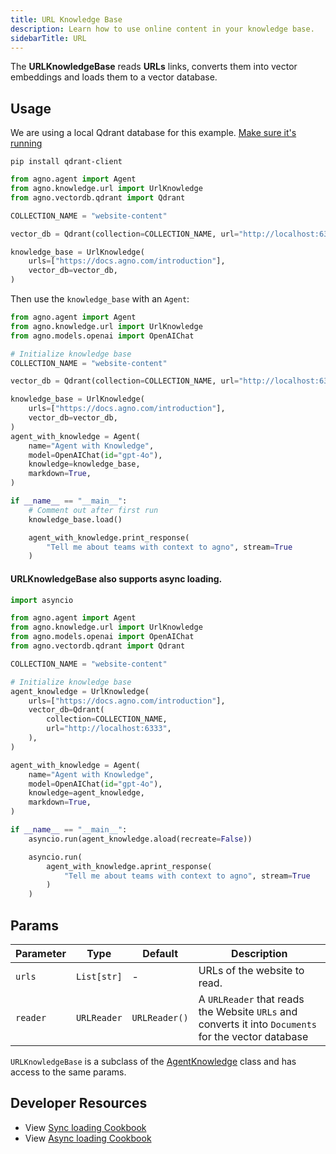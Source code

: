 ```yaml
---
title: URL Knowledge Base
description: Learn how to use online content in your knowledge base.
sidebarTitle: URL
---
```


The **URLKnowledgeBase** reads **URLs** links, converts them into vector embeddings and loads them to a vector database.

## Usage

<Note>

We are using a local Qdrant database for this example. [Make sure it's running](https://docs.agno.com/vectordb/qdrant)

</Note>

```shell
pip install qdrant-client
```

```python
from agno.agent import Agent
from agno.knowledge.url import UrlKnowledge
from agno.vectordb.qdrant import Qdrant

COLLECTION_NAME = "website-content"

vector_db = Qdrant(collection=COLLECTION_NAME, url="http://localhost:6333")

knowledge_base = UrlKnowledge(
    urls=["https://docs.agno.com/introduction"],
    vector_db=vector_db,
)
```

Then use the `knowledge_base` with an `Agent`:

```python
from agno.agent import Agent
from agno.knowledge.url import UrlKnowledge
from agno.models.openai import OpenAIChat

# Initialize knowledge base
COLLECTION_NAME = "website-content"

vector_db = Qdrant(collection=COLLECTION_NAME, url="http://localhost:6333")

knowledge_base = UrlKnowledge(
    urls=["https://docs.agno.com/introduction"],
    vector_db=vector_db,
)
agent_with_knowledge = Agent(
    name="Agent with Knowledge",
    model=OpenAIChat(id="gpt-4o"),
    knowledge=knowledge_base,
    markdown=True,
)

if __name__ == "__main__":
    # Comment out after first run
    knowledge_base.load()

    agent_with_knowledge.print_response(
        "Tell me about teams with context to agno", stream=True
    )
```

#### URLKnowledgeBase also supports async loading.


```python async_knowledge_base.py
import asyncio

from agno.agent import Agent
from agno.knowledge.url import UrlKnowledge
from agno.models.openai import OpenAIChat
from agno.vectordb.qdrant import Qdrant

COLLECTION_NAME = "website-content"

# Initialize knowledge base
agent_knowledge = UrlKnowledge(
    urls=["https://docs.agno.com/introduction"],
    vector_db=Qdrant(
        collection=COLLECTION_NAME,
        url="http://localhost:6333",
    ),
)

agent_with_knowledge = Agent(
    name="Agent with Knowledge",
    model=OpenAIChat(id="gpt-4o"),
    knowledge=agent_knowledge,
    markdown=True,
)

if __name__ == "__main__":
    asyncio.run(agent_knowledge.aload(recreate=False))

    asyncio.run(
        agent_with_knowledge.aprint_response(
            "Tell me about teams with context to agno", stream=True
        )
    )
```

## Params

| Parameter | Type               | Default             | Description                                                                           |
| --------- | ------------------ | ------------------- | ------------------------------------------------------------------------------------- |
| `urls`    | `List[str]`        | -                   | URLs of the website to read.                                                                                          |
| `reader`  | `URLReader`        | `URLReader()`       | A `URLReader` that reads the Website `URLs` and converts it into `Documents` for the vector database |

`URLKnowledgeBase` is a subclass of the [AgentKnowledge](/reference/knowledge/base) class and has access to the same params.

## Developer Resources

- View [Sync loading Cookbook](https://github.com/agno-agi/agno/tree/v2.0/cookbook/agent_concepts/knowledge/url_kb.py)
- View [Async loading Cookbook](https://github.com/agno-agi/agno/tree/v2.0/cookbook/agent_concepts/knowledge/url_kb_async.py)

